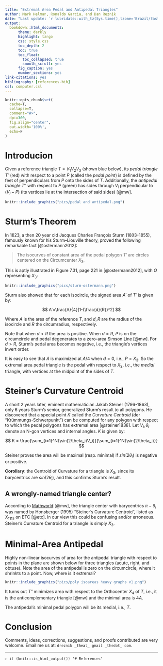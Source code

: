 ```yaml
--- 
title: "Extremal Area Pedal and Antipedal Triangles"
author: Mark Helman, Ronaldo Garcia, and Dan Reznik
date: "Last update: `r lubridate::with_tz(Sys.time(),tzone='Brazil/East')`"
output:
  bookdown::html_document2:
      theme: darkly
      highlight: tango
      css: style.css
      toc_depth: 2
      toc: true
      toc_float:
        toc_collapsed: true
        smooth_scroll: yes
      fig_caption: yes
      number_sections: yes
link-citations: yes
bibliography: [references.bib]
csl: computer.csl
---
```


```r
knitr::opts_chunk$set(
  cache=T,
  collapse=T,
  comment="#>",
  dpi=300,
  fig.align="center",
  out.width='100%',
  echo=F
)
```

# Introducion

Given a reference triangle $T={V_1}{V_2}{V_3}$ (shown blue below), its *pedal triangle* $T'$ (red) with respect to a point $P$ (called the *pedal point*) is defined by the feet of perpendiculars from $P$ onto the sides of $T$. Additionally, the *antipedal triangle* $T''$ with respect to $P$ (green) has sides through $V_i$ perpendicular to $(V_i-P)$ (its vertices lie at the intersection of said sides) [@mw].

```r
knitr::include_graphics("pics/pedal and antipedal.png")
```

# Sturm's Theorem

In 1823, a then 20 year old Jacques Charles François Sturm (1803-1855), famously known for his Sturm–Liouville theory, proved the following remarkable fact [@ostermann2012]: 

>The isocurves of constant area of the pedal polygon $T'$ are circles centered on the Circumcenter $X_3$.


This is aptly illustrated in Figure 7.31, page 221 in [@ostermann2012], with $O$ representing $X_3$:

```r
knitr::include_graphics("pics/sturm-ostermann.png")
```

Sturm also showed that for each isocircle, the signed area $A'$ of $T'$ is given by:

$$
A'=\frac{A}{4}[1-(\frac{d}{R})^2]
$$

Where $A$ is the area of the reference $T$, and $d,R$ are the radius of the isocircle and $R$ the circumradius, respectively.

Note that when $d<R$ the area is positive. When $d=R$, $P$ is on the circumcircle and pedal degenerates to a zero-area Simson Line [@mw]. For $d>R$, Sturm's pedal area becomes negative, i.e., the triangle's vertices invert order.

It is easy to see that $A$ is maximized at $A/4$ when $d=0$, i.e., $P=X_3$. So the extremal area pedal triangle is the pedal with respect to $X_3$, i.e., the *medial* triangle, with vertices at the midpoint of the sides of $T$.

# Steiner's Curvature Centroid

A short 2 years later, eminent mathematician Jakob Steiner (1796-1863), only 6 years Sturm's senior, generalized Sturm's result to all polygons. He discovered that a special point $K$ called the *Curvature Centroid* (der "Krümmungs-Schwerpunkt") can be computed for any polygon with respect to which the pedal polygons has extremal area [@steiner1838]. Let $V_i,\theta_i$ denote an N-gon vertices and internal angles. $K$ is given by:

$$
K = \frac{\sum_{i=1}^N{\sin(2\theta_i)V_i}}{\sum_{i=1}^N{\sin(2\theta_i)}}
$$

Steiner proves the area will be maximal (resp. minimal) if $sin(2\theta_i)$ is negative or positive.

**Corollary**: the Centroid of Curvature for a triangle is $X_3$, since its barycentrics are $sin(2\theta_i)$, and this confirms Sturm's result.

<!--- TO DO: reference website about constant area-->

## A wrongly-named triangle center?

According to [Mathworld](https://mathworld.wolfram.com/SteinerCurvatureCentroid.html) [@mw], the triangle center with barycentrics $\pi-\theta_i$ was named by Honsberger (1995) "Steiner's Curvature Centroid", listed as $X_{1115}$ on ETC [@etc]. In our view this could be confusing and/or erroneous. Steiner's Curvature Centroid for a triangle is simply $X_3$.

# Minimal-Area Antipedal 

Highly non-linear isocurves of area for the antipedal triangle with respect to points in the plane are shown below for three triangles (acute, right, and obtuse). Note the area of the antipedal is zero on the circumcircle, where it shrinkts to a point. Now, where is it extremal?

<!--An elegant theorem appearing in [@gallatly] states that the isogonal conjugate of the antipedal triangle of $T$ with respect to a point $P$ is the antipedal triangle of $T$ with respect to $P^*$, the isogonal conjugate of P.

It is also homothetic with the pedal triangle of DeltaABC with respect to P. Furthermore, the product of the areas of the two homothetic triangles equals the square of the area of the original triangle (Gallatly 1913, pp. 56-58).

A beautiful theorem appearing in [@gallatly]

- X4,X3 is isogonal pair
- since the pedal wrt X3 is maximal, $A'(P) A''(P^*)  = A^2$. since A'(P) is maximal when P=X3, then A''(P^*) must be minimal at X4=isog of X3.
- the minimal antipedal is the anticomplementary triangle.
- the maximal pedal is the medial triangle. -->

```r
knitr::include_graphics("pics/poly isoareas heavy graphs v1.png")
```

It turns out $T''$ minimizes area with respect to the Orthocenter $X_4$ of $T$, i.e., it is the anticomplementary triangle [@mw] and the minimal area is $4A$.

The antipedal's minimal pedal polygon will be its medial, i.e., $T$.

# Conclusion

Comments, ideas, corrections, suggestions, and proofs contributed are very welcome. Email me us at: `dreznik _theat_ gmail _thedot_ com`.

***

`r if (knitr::is_html_output()) '# References'`
